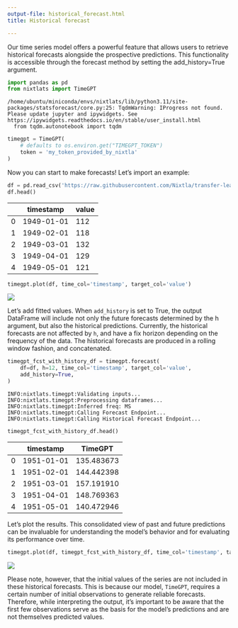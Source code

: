 ```yaml
---
output-file: historical_forecast.html
title: Historical forecast

---
```


Our time series model offers a powerful feature that allows users to
retrieve historical forecasts alongside the prospective predictions.
This functionality is accessible through the forecast method by setting
the add_history=True argument.

```python
import pandas as pd
from nixtlats import TimeGPT
```

``` text
/home/ubuntu/miniconda/envs/nixtlats/lib/python3.11/site-packages/statsforecast/core.py:25: TqdmWarning: IProgress not found. Please update jupyter and ipywidgets. See https://ipywidgets.readthedocs.io/en/stable/user_install.html
  from tqdm.autonotebook import tqdm
```

```python
timegpt = TimeGPT(
    # defaults to os.environ.get("TIMEGPT_TOKEN")
    token = 'my_token_provided_by_nixtla'
)
```

Now you can start to make forecasts! Let’s import an example:

```python
df = pd.read_csv('https://raw.githubusercontent.com/Nixtla/transfer-learning-time-series/main/datasets/air_passengers.csv')
df.head()
```

|     | timestamp  | value |
|-----|------------|-------|
| 0   | 1949-01-01 | 112   |
| 1   | 1949-02-01 | 118   |
| 2   | 1949-03-01 | 132   |
| 3   | 1949-04-01 | 129   |
| 4   | 1949-05-01 | 121   |

```python
timegpt.plot(df, time_col='timestamp', target_col='value')
```

![](/docs/tutorials/7_historical_forecast_files/figure-markdown_strict/cell-5-output-1.png)

Let’s add fitted values. When `add_history` is set to True, the output
DataFrame will include not only the future forecasts determined by the h
argument, but also the historical predictions. Currently, the historical
forecasts are not affected by `h`, and have a fix horizon depending on
the frequency of the data. The historical forecasts are produced in a
rolling window fashion, and concatenated.

```python
timegpt_fcst_with_history_df = timegpt.forecast(
    df=df, h=12, time_col='timestamp', target_col='value',
    add_history=True,
)
```

``` text
INFO:nixtlats.timegpt:Validating inputs...
INFO:nixtlats.timegpt:Preprocessing dataframes...
INFO:nixtlats.timegpt:Inferred freq: MS
INFO:nixtlats.timegpt:Calling Forecast Endpoint...
INFO:nixtlats.timegpt:Calling Historical Forecast Endpoint...
```

```python
timegpt_fcst_with_history_df.head()
```

|     | timestamp  | TimeGPT    |
|-----|------------|------------|
| 0   | 1951-01-01 | 135.483673 |
| 1   | 1951-02-01 | 144.442398 |
| 2   | 1951-03-01 | 157.191910 |
| 3   | 1951-04-01 | 148.769363 |
| 4   | 1951-05-01 | 140.472946 |

Let’s plot the results. This consolidated view of past and future
predictions can be invaluable for understanding the model’s behavior and
for evaluating its performance over time.

```python
timegpt.plot(df, timegpt_fcst_with_history_df, time_col='timestamp', target_col='value')
```

![](/docs/tutorials/7_historical_forecast_files/figure-markdown_strict/cell-8-output-1.png)

Please note, however, that the initial values of the series are not
included in these historical forecasts. This is because our model,
`TimeGPT`, requires a certain number of initial observations to generate
reliable forecasts. Therefore, while interpreting the output, it’s
important to be aware that the first few observations serve as the basis
for the model’s predictions and are not themselves predicted values.

